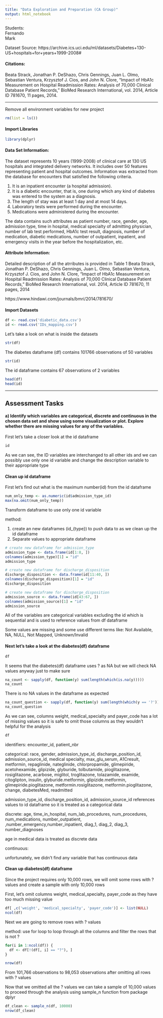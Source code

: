 ```yaml
---
title: "Data Exploration and Preparation (CA Group)"
output: html_notebook
---
```


Students:\
Fernando\
Mark

Dataset Source: https://archive.ics.uci.edu/ml/datasets/Diabetes+130-US+hospitals+for+years+1999-2008#

#### Citations:

Beata Strack, Jonathan P. DeShazo, Chris Gennings, Juan L. Olmo, Sebastian Ventura, Krzysztof J. Cios, and John N. Clore, “Impact of HbA1c Measurement on Hospital Readmission Rates: Analysis of 70,000 Clinical Database Patient Records,” BioMed Research International, vol. 2014, Article ID 781670, 11 pages, 2014.

---

Remove all environment variables for new project

```r
rm(list = ls())
```

#### Import Libraries

```r
library(dplyr)
```


#### Data Set Information:

The dataset represents 10 years (1999-2008) of clinical care at 130 US hospitals and integrated delivery networks. It includes over 50 features representing patient and hospital outcomes. Information was extracted from the database for encounters that satisfied the following criteria.

1. It is an inpatient encounter (a hospital admission).
2. It is a diabetic encounter, that is, one during which any kind of diabetes was entered to the system as a diagnosis.
3. The length of stay was at least 1 day and at most 14 days.
4. Laboratory tests were performed during the encounter.
5. Medications were administered during the encounter.

The data contains such attributes as patient number, race, gender, age, admission type, time in hospital, medical specialty of admitting physician, number of lab test performed, HbA1c test result, diagnosis, number of medication, diabetic medications, number of outpatient, inpatient, and emergency visits in the year before the hospitalization, etc.

#### Attribute Information:

Detailed description of all the atrributes is provided in Table 1 Beata Strack, Jonathan P. DeShazo, Chris Gennings, Juan L. Olmo, Sebastian Ventura, Krzysztof J. Cios, and John N. Clore, “Impact of HbA1c Measurement on Hospital Readmission Rates: Analysis of 70,000 Clinical Database Patient Records,” BioMed Research International, vol. 2014, Article ID 781670, 11 pages, 2014

https://www.hindawi.com/journals/bmri/2014/781670/

#### Import Datasets

```r
df <- read.csv('diabetic_data.csv')
id <- read.csv('IDs_mapping.csv')
```

Let's take a look on what is inside the datasets

```r
str(df)
```

The diabetes dataframe (df) contains 101766 observations of  50 variables

```r
str(id)
```

The id dataframe contains 67 observations of 2 variables

```r
head(df)
head(id)
```

---
## Assessment Tasks

#### a) Identify which variables are categorical, discrete and continuous in the chosen data set and show using some visualization or plot. Explore whether there are missing values for any of the variables.

First let's take a closer look at the id dataframe

```r
id
```

As we can see, the ID variables are interchanged to all other ids and we can possibly use only one id variable and change the description variable to their appropriate type

#### Clean up id dataframe

First let's find out what is the maximum number(id) from the id dataframe

```r
num_only_temp <- as.numeric(id$admission_type_id)
max(na.omit(num_only_temp))
```

Transform dataframe to use only one id variable

method:

1. create an new dataframes (id_{type}) to push data to as we clean up the id dataframe
2. Separate values to appropriate dataframe

```r
# create new dataframe for admission_type
admission_type <- data.frame(id[1:8, ])
colnames(admission_type)[1] = "id"
admission_type
```

```r
# create new dataframe for discharge_disposition
discharge_disposition <- data.frame(id[11:40, ])
colnames(discharge_disposition)[1] = "id"
discharge_disposition
```
```r
# create new dataframe for discharge_disposition
admission_source <- data.frame(id[43:67, ])
colnames(admission_source)[1] = "id"
admission_source
```

All of the variables are categorical variables excluding the id which is sequential and is used to reference values from df dataframe

Some values are missing and some use different terms like: Not Available, NA, NULL, Not Mapped, Unknown/Invalid

#### Next let's take a look at the diabetes(df) dataframe

```r
df
```

It seems that the diabetes(df) dataframe uses ? as NA but we will check NA values anyway just to make sure

```r
na_count <- sapply(df, function(y) sum(length(which(is.na(y)))))
na_count
```

There is no NA values in the dataframe as expected

```r
na_count_question <- sapply(df, function(y) sum(length(which(y == '?'))))
na_count_question
```

As we can see, columns weight, medical_specialty and payer_code has a lot of missing values so it is safe to omit those columns as they wouldn't helpful for the analysis

```r
df
```

identifiers: encounter_id, patient_nbr

categorical: race, gender, admission_type_id, discharge_position_id, admission_source_id, medical specialty, max_glu_serum, A1Cresult, metformin, repaglinide, nateglinide, chlorpropamide, glimepiride, acetohexamide, glipizide, glyburide, tolbutamide, pioglitazone, rosiglitazone, acarbose, miglitol, troglitazone, tolazamide, examide, citoglipton, insulin, glyburide.metformin, glipizide.metformin, glimepiride.pioglitazone, metformin.rosiglitazone, metformin.pioglitazone, change, diabetesMed, readmitted

admission_type_id, discharge_position_id, admission_source_id references values to id dataframe so it is treated as a categorical data

discrete: age, time_in_hospital, num_lab_procedures, num_procedures, num_medications, number_outpatient, ,number_emergency,number_inpatient, diag_1, diag_2, diag_3, number_diagnoses

age in medical data is treated as discrete data

continuous: 

unfortunately, we didn't find any variable that has continuous data

#### Clean up diabetes(df) dataframe

Since the project requires only 10,000 rows, we will omit some rows with ? values and create a sample with only 10,000 rows

First, let's omit columns weight, medical_specialty, payer_code as they have too much missing value

```r
df[ ,c('weight', 'medical_specialty', 'payer_code')] <- list(NULL)
ncol(df)
```

Next we are going to remove rows with ? values

method: use for loop to loop through all the columns and filter the rows that is not ?

```r
for(i in 1:ncol(df)) {
  df <- df[!(df[, i] == "?"), ]
}

nrow(df)
```

From 101,766 observations to 98,053 observations after omitting all rows with ? values

Now that we omitted all the ? values we can take a sample of 10,000 values to proceed through the analysis using sample_n function from package dplyr

```r
df_clean <- sample_n(df, 10000)
nrow(df_clean)
```


